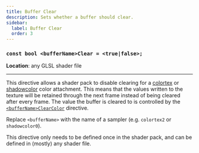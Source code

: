 ```yaml
---
title: Buffer Clear
description: Sets whether a buffer should clear.
sidebar:
  label: Buffer Clear
  order: 3
---
```


### `const bool <bufferName>Clear = <true|false>;`

**Location**: any GLSL shader file

---

This directive allows a shader pack to disable clearing for a [colortex](/current/reference/buffers/colortex/) or [shadowcolor](/current/reference/buffers/shadowcolor/) color attachment. This means that the values written to the texture will be retained through the next frame instead of being cleared after every frame. The value the buffer is cleared to is controlled by the [`<bufferName>ClearColor`](/current/reference/constants/buffer_clear_color/) directive.

Replace `<bufferName>` with the name of a sampler (e.g. `colortex2` or `shadowcolor0`).

This directive only needs to be defined once in the shader pack, and can be defined in (mostly) any shader file.